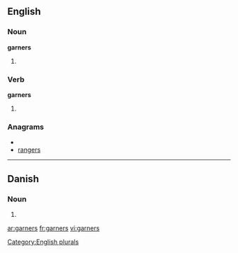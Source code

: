 ==English==

===Noun===
'''garners'''

# {{plural of |[[garner]]}}

===Verb===
'''garners'''

# {{third-person singular of|[[garner]]}}

===Anagrams===
* {{alphagram|aegnrrs}}
* [[rangers#English|rangers]]

[[Category:English plurals]]

----

==Danish==

===Noun===
{{infl|da|noun form|g=n}}

# {{form of|genitive plural indefinite|garn|lang=da}}

[[ar:garners]]
[[fr:garners]]
[[vi:garners]]